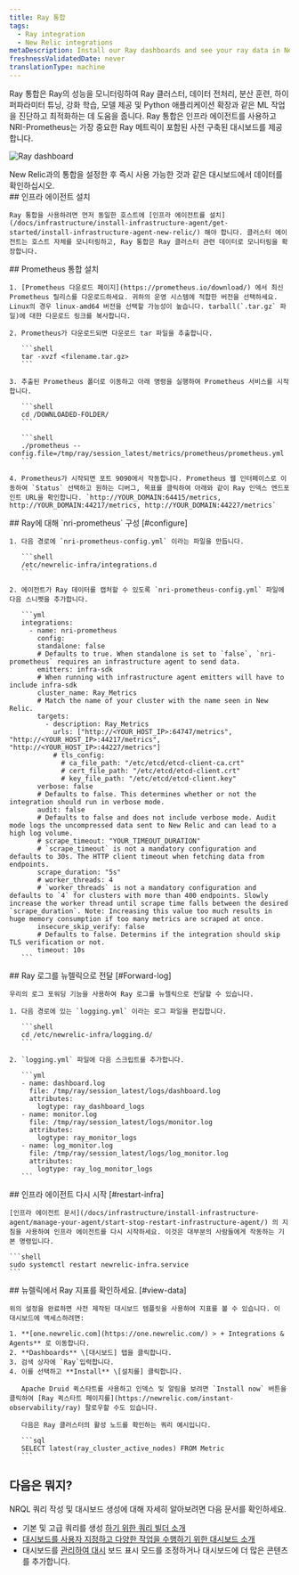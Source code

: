 ```yaml
---
title: Ray 통합
tags:
  - Ray integration
  - New Relic integrations
metaDescription: Install our Ray dashboards and see your ray data in New Relic.
freshnessValidatedDate: never
translationType: machine
---
```


Ray 통합은 Ray의 성능을 모니터링하여 Ray 클러스터, 데이터 전처리, 분산 훈련, 하이퍼파라미터 튜닝, 강화 학습, 모델 제공 및 Python 애플리케이션 확장과 같은 ML 작업을 진단하고 최적화하는 데 도움을 줍니다. Ray 통합은 인프라 에이전트를 사용하고 NRI-Prometheus는 가장 중요한 Ray 메트릭이 포함된 사전 구축된 대시보드를 제공합니다.

<img
  src="/images/infrastructure_screenshot-full_ray-dashboard.webp"
  title="Ray dashboard"
  alt="Ray dashboard"
/>

<figcaption>
  New Relic과의 통합을 설정한 후 즉시 사용 가능한 것과 같은 대시보드에서 데이터를 확인하십시오.
</figcaption>

<Steps>
  <Step>
    ## 인프라 에이전트 설치

    Ray 통합을 사용하려면 먼저 동일한 호스트에 [인프라 에이전트를 설치](/docs/infrastructure/install-infrastructure-agent/get-started/install-infrastructure-agent-new-relic/) 해야 합니다. 클러스터 에이전트는 호스트 자체를 모니터링하고, Ray 통합은 Ray 클러스터 관련 데이터로 모니터링을 확장합니다.
  </Step>

  <Step>
    ## Prometheus 통합 설치

    1. [Prometheus 다운로드 페이지](https://prometheus.io/download/) 에서 최신 Prometheus 릴리스를 다운로드하세요. 귀하의 운영 시스템에 적합한 버전을 선택하세요. Linux의 경우 linux-amd64 버전을 선택할 가능성이 높습니다. tarball(`.tar.gz` 파일)에 대한 다운로드 링크를 복사합니다.

    2. Prometheus가 다운로드되면 다운로드 tar 파일을 추출합니다.

       ```shell
       tar -xvzf <filename.tar.gz>
       ```

    3. 추출된 Prometheus 폴더로 이동하고 아래 명령을 실행하여 Prometheus 서비스를 시작합니다.

       ```shell
       cd /DOWNLOADED-FOLDER/
       ```

       ```shell
       ./prometheus --config.file=/tmp/ray/session_latest/metrics/prometheus/prometheus.yml
       ```

    4. Prometheus가 시작되면 포트 9090에서 작동합니다. Prometheus 웹 인터페이스로 이동하여 `Status` 선택하고 원하는 디버그, 목표를 클릭하여 아래와 같이 Ray 인덱스 엔드포인트 URL을 확인합니다. `http://YOUR_DOMAIN:64415/metrics, http://YOUR_DOMAIN:44217/metrics, http://YOUR_DOMAIN:44227/metrics`
  </Step>

  <Step>
    ## Ray에 대해 `nri-prometheus` 구성 [#configure]

    1. 다음 경로에 `nri-prometheus-config.yml` 이라는 파일을 만듭니다.

       ```shell
       /etc/newrelic-infra/integrations.d
       ```

    2. 에이전트가 Ray 데이터를 캡처할 수 있도록 `nri-prometheus-config.yml` 파일에 다음 스니펫을 추가합니다.

       ```yml
       integrations:
         - name: nri-prometheus
           config:
           standalone: false
           # Defaults to true. When standalone is set to `false`, `nri-prometheus` requires an infrastructure agent to send data.
           emitters: infra-sdk
           # When running with infrastructure agent emitters will have to include infra-sdk
           cluster_name: Ray_Metrics
           # Match the name of your cluster with the name seen in New Relic. 
           targets:
             - description: Ray_Metrics
               urls: ["http://<YOUR_HOST_IP>:64747/metrics", "http://<YOUR_HOST_IP>:44217/metrics", "http://<YOUR_HOST_IP>:44227/metrics"]
               # tls_config:
                 # ca_file_path: "/etc/etcd/etcd-client-ca.crt"
                 # cert_file_path: "/etc/etcd/etcd-client.crt"
                 # key_file_path: "/etc/etcd/etcd-client.key"
           verbose: false
           # Defaults to false. This determines whether or not the integration should run in verbose mode.
           audit: false
           # Defaults to false and does not include verbose mode. Audit mode logs the uncompressed data sent to New Relic and can lead to a high log volume.
           # scrape_timeout: "YOUR_TIMEOUT_DURATION"
           # `scrape_timeout` is not a mandatory configuration and defaults to 30s. The HTTP client timeout when fetching data from endpoints.
           scrape_duration: "5s"
           # worker_threads: 4
           # `worker_threads` is not a mandatory configuration and defaults to `4` for clusters with more than 400 endpoints. Slowly increase the worker thread until scrape time falls between the desired `scrape_duration`. Note: Increasing this value too much results in huge memory consumption if too many metrics are scraped at once.
           insecure_skip_verify: false
           # Defaults to false. Determins if the integration should skip TLS verification or not.
           timeout: 10s
       ```
  </Step>

  <Step>
    ## Ray 로그를 뉴렐릭으로 전달 [#Forward-log]

    우리의 로그 포워딩 기능을 사용하여 Ray 로그를 뉴렐릭으로 전달할 수 있습니다.

    1. 다음 경로에 있는 `logging.yml` 이라는 로그 파일을 편집합니다.

       ```shell
       cd /etc/newrelic-infra/logging.d/
       ```

    2. `logging.yml` 파일에 다음 스크립트를 추가합니다.

       ```yml
       - name: dashboard.log
         file: /tmp/ray/session_latest/logs/dashboard.log
         attributes:
           logtype: ray_dashboard_logs
       - name: monitor.log
         file: /tmp/ray/session_latest/logs/monitor.log
         attributes:
           logtype: ray_monitor_logs
       - name: log_monitor.log
         file: /tmp/ray/session_latest/logs/log_monitor.log
         attributes:
           logtype: ray_log_monitor_logs
       ```
  </Step>

  <Step>
    ## 인프라 에이전트 다시 시작 [#restart-infra]

    [인프라 에이전트 문서](/docs/infrastructure/install-infrastructure-agent/manage-your-agent/start-stop-restart-infrastructure-agent/) 의 지침을 사용하여 인프라 에이전트를 다시 시작하세요. 이것은 대부분의 사람들에게 작동하는 기본 명령입니다.

    ```shell
    sudo systemctl restart newrelic-infra.service
    ```
  </Step>

  <Step>
    ## 뉴렐릭에서 Ray 지표를 확인하세요. [#view-data]

    위의 설정을 완료하면 사전 제작된 대시보드 템플릿을 사용하여 지표를 볼 수 있습니다. 이 대시보드에 액세스하려면:

    1. **[one.newrelic.com](https://one.newrelic.com/) > + Integrations & Agents** 로 이동합니다.
    2. **Dashboards** \[대시보드] 탭을 클릭합니다.
    3. 검색 상자에 `Ray`입력합니다.
    4. 이를 선택하고 **Install** \[설치를] 클릭합니다.

       Apache Druid 퀵스타트를 사용하고 인덱스 및 알림을 보려면 `Install now` 버튼을 클릭하여 [Ray 퀵스타트 페이지를](https://newrelic.com/instant-observability/ray) 팔로우할 수도 있습니다.

       다음은 Ray 클러스터의 활성 노드를 확인하는 쿼리 예시입니다.

       ```sql
       SELECT latest(ray_cluster_active_nodes) FROM Metric
       ```
  </Step>
</Steps>

## 다음은 뭐지?

NRQL 쿼리 작성 및 대시보드 생성에 대해 자세히 알아보려면 다음 문서를 확인하세요.

* 기본 및 고급 쿼리를 생성 [하기 위한 쿼리 빌더 소개](/docs/query-your-data/explore-query-data/query-builder/introduction-query-builder)
* [대시보드를 사용자 지정하고 다양한 작업을 수행하기 위한 대시보드 소개](/docs/query-your-data/explore-query-data/dashboards/introduction-dashboards)
* 대시보드를 [관리하여 대시](/docs/query-your-data/explore-query-data/dashboards/manage-your-dashboard) 보드 표시 모드를 조정하거나 대시보드에 더 많은 콘텐츠를 추가합니다.
